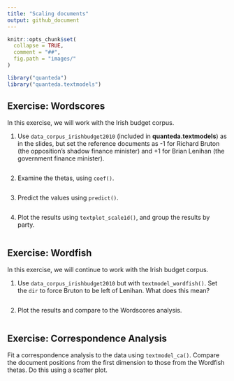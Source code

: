 ```yaml
---
title: "Scaling documents"
output: github_document
---
```


```r
knitr::opts_chunk$set(
  collapse = TRUE,
  comment = "##",
  fig.path = "images/"
)
```

```r
library("quanteda")
library("quanteda.textmodels")
```

## Exercise: Wordscores

In this exercise, we will work with the Irish budget corpus.

1. Use `data_corpus_irishbudget2010` (included in **quanteda.textmodels**) as in the slides, but set the reference documents as -1 for Richard Bruton (the opposition's shadow finance minister) and +1 for Brian Lenihan (the government finance minister).

```r

```

2. Examine the thetas, using `coef()`.

```r

```

3. Predict the values using `predict()`.

```r

```

4. Plot the results using `textplot_scale1d()`, and group the results by party.

```r

```


## Exercise: Wordfish

In this exercise, we will continue to work with the Irish budget corpus.

1. Use `data_corpus_irishbudget2010` but with `textmodel_wordfish()`.  Set the `dir` to force Bruton to be left of Lenihan.  What does this mean?

```r

```

2. Plot the results and compare to the Wordscores analysis.

```r

```


## Exercise: Correspondence Analysis

Fit a correspondence analysis to the data using `textmodel_ca()`.  Compare the document positions from the first dimension to those from the Wordfish thetas. Do this using a scatter plot.

```r

```
